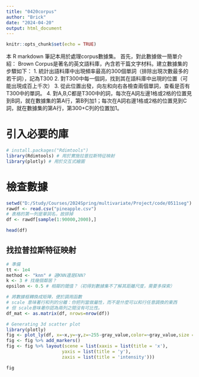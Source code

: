 ---
title: "0420corpus"
author: "Brick"
date: "2024-04-20"
output: html_document
---

```{r setup, include=FALSE}
knitr::opts_chunk$set(echo = TRUE)
```


本 R markdown 筆記本用於處理corpus數據集。
首先，對此數據做一簡單介紹：
Brown Corpus是著名的英文語料庫，內含若干篇文字材料。建立數據集的步驟如下：
1. 統計出語料庫中出現頻率最高的300個單詞（排除出現次數最多的若干詞），記為T300
2. 對T300中每一個詞，找到其在語料庫中出現的位置（可能出現成百上千次）
3. 從此位置出發，向左和向右各檢查兩個單詞，查看是否有T300中的單詞。
4. 對A,B,C都是T300中的詞，每次在A詞左邊1格或2格的位置見到B詞，就在數據集的第A行，第B列加1；每次在A詞右邊1格或2格的位置見到C詞，就在數據集的第A行，第300+C列的位置加1。


# 引入必要的庫

```{r message=FALSE, warning=FALSE}
# install.packages("Rdimtools")
library(Rdimtools) # 用於實施拉普拉斯特征映射
library(plotly) # 用於交互式繪圖
```


# 檢查數據

```{r}
setwd("D:/Study/Courses/2024Spring/multivariate/Project/code/0511seg")
rawdf <- read.csv("pineapple.csv")
# 表格的第一列是單詞名，故排掉
df <- rawdf[sample(1:90000,2000),]
```

```{r}
head(df)
```


## 找拉普拉斯特征映射

```{r}
# 準備
tt <- 1e4
method <- "knn" # 選KNN還是ENN?
k <- 3 # 找幾個鄰居？
epsilon <- 0.5 # 相鄰的閾值？（初得到數據集不了解其距離尺度，需要多探索）

# 將數據框轉換成矩陣，便於調用函數
# scale 意味著行和列的分離：你把列當做屬性，而不是什麼可以和行任意調換的東西
# 但 scale意味著你認為兩列之間沒有可比性。
df_mat <- as.matrix(df, nrows=nrow(df))

```





```{r}
# Generating 3d scatter plot
library(plotly)
fig <- plot_ly(df, x=~x,y=~y,z=~255-gray_value,color=~gray_value,size = c(0.8))
fig <- fig %>% add_markers()
fig <- fig %>% layout(scene = list(xaxis = list(title = 'x'),
                     yaxis = list(title = 'y'),
                     zaxis = list(title = 'intensity')))

fig
```

